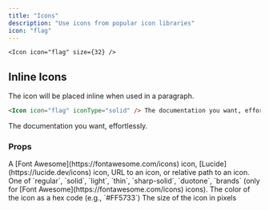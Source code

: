 ```yaml
---
title: "Icons"
description: "Use icons from popular icon libraries"
icon: "flag"
---
```


<Icon icon="flag" size={32} /><RequestExample>

```mdx Icon Example
<Icon icon="flag" size={32} />
```

</RequestExample>

## Inline Icons

The icon will be placed inline when used in a paragraph.

```markdown Inline Icon Example
<Icon icon="flag" iconType="solid" /> The documentation you want, effortlessly. 
```

<Icon icon="flag" iconType="solid" /> The documentation you want, effortlessly.

### Props

<ResponseField name="icon" type="string" required>
  A [Font Awesome](https://fontawesome.com/icons) icon, [Lucide](https://lucide.dev/icons) icon, URL to an icon, or relative path to an icon.
</ResponseField>

<ResponseField name="iconType" type="string">
  One of `regular`, `solid`, `light`, `thin`, `sharp-solid`, `duotone`, `brands` (only for [Font Awesome](https://fontawesome.com/icons) icons).
</ResponseField>

<ResponseField name="color" type="string">
  The color of the icon as a hex code (e.g., `#FF5733`)
</ResponseField>

<ResponseField name="size" type="number">
  The size of the icon in pixels
</ResponseField>